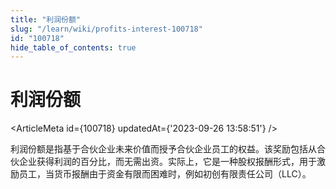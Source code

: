 ```yaml
---
title: "利润份额"
slug: "/learn/wiki/profits-interest-100718"
id: "100718"
hide_table_of_contents: true
---
```



# 利润份额

<ArticleMeta id={100718} updatedAt={'2023-09-26 13:58:51'} />
<div className='border-solid border-b border-t-0 my-4 border-[var(--ifm-color-gray-300)]' />

利润份额是指基于合伙企业未来价值而授予合伙企业员工的权益。该奖励包括从合伙企业获得利润的百分比，而无需出资。实际上，它是一种股权报酬形式，用于激励员工，当货币报酬由于资金有限而困难时，例如初创有限责任公司（LLC）。
